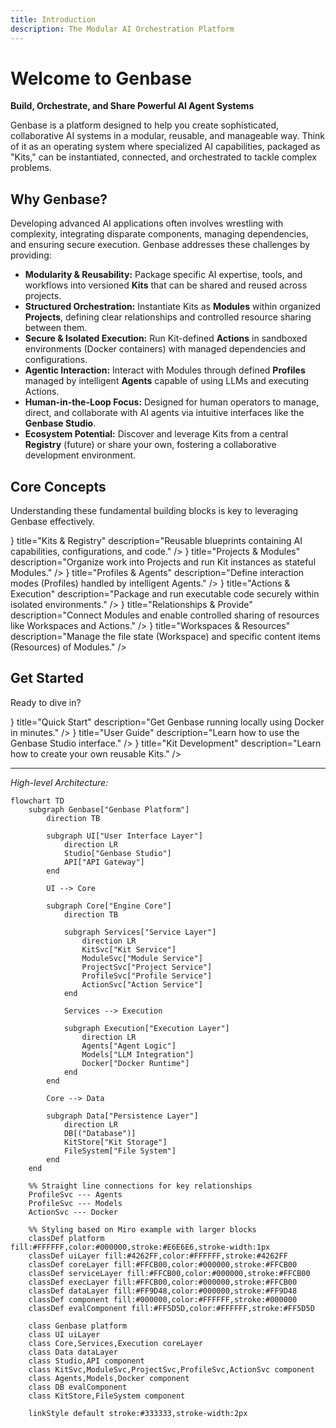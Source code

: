 ```yaml
---
title: Introduction
description: The Modular AI Orchestration Platform
---
```



# Welcome to Genbase

**Build, Orchestrate, and Share Powerful AI Agent Systems**

Genbase is a platform designed to help you create sophisticated, collaborative AI systems in a modular, reusable, and manageable way. Think of it as an operating system where specialized AI capabilities, packaged as "Kits," can be instantiated, connected, and orchestrated to tackle complex problems.

## Why Genbase?

Developing advanced AI applications often involves wrestling with complexity, integrating disparate components, managing dependencies, and ensuring secure execution. Genbase addresses these challenges by providing:

*   **Modularity & Reusability:** Package specific AI expertise, tools, and workflows into versioned **Kits** that can be shared and reused across projects.
*   **Structured Orchestration:** Instantiate Kits as **Modules** within organized **Projects**, defining clear relationships and controlled resource sharing between them.
*   **Secure & Isolated Execution:** Run Kit-defined **Actions** in sandboxed environments (Docker containers) with managed dependencies and configurations.
*   **Agentic Interaction:** Interact with Modules through defined **Profiles** managed by intelligent **Agents** capable of using LLMs and executing Actions.
*   **Human-in-the-Loop Focus:** Designed for human operators to manage, direct, and collaborate with AI agents via intuitive interfaces like the **Genbase Studio**.
*   **Ecosystem Potential:** Discover and leverage Kits from a central **Registry** (future) or share your own, fostering a collaborative development environment.

## Core Concepts

Understanding these fundamental building blocks is key to leveraging Genbase effectively.

<Cards>
  <Card
    href="/concepts/kits-registry"
    icon={<BlocksIcon />}
    title="Kits & Registry"
    description="Reusable blueprints containing AI capabilities, configurations, and code."
  />
  <Card
    href="/concepts/projects-modules"
    icon={<FolderGit2Icon />}
    title="Projects & Modules"
    description="Organize work into Projects and run Kit instances as stateful Modules."
  />
  <Card
    href="/concepts/profiles-agents"
    icon={<BotIcon />}
    title="Profiles & Agents"
    description="Define interaction modes (Profiles) handled by intelligent Agents."
  />
  <Card
    href="/concepts/actions-execution"
    icon={<ZapIcon />}
    title="Actions & Execution"
    description="Package and run executable code securely within isolated environments."
  />
  <Card
    href="/concepts/relationships-provide"
    icon={<LinkIcon />}
    title="Relationships & Provide"
    description="Connect Modules and enable controlled sharing of resources like Workspaces and Actions."
  />
    <Card
    href="/concepts/workspace-resources"
    icon={<CombineIcon />}
    title="Workspaces & Resources"
    description="Manage the file state (Workspace) and specific content items (Resources) of Modules."
  />
</Cards>

## Get Started

Ready to dive in?

<Cards>
  <Card
    href="/quick-start"
    icon={<FileIcon />}
    title="Quick Start"
    description="Get Genbase running locally using Docker in minutes."
  />
  <Card
    href="/user-guide"
    icon={<FileIcon />}
    title="User Guide"
    description="Learn how to use the Genbase Studio interface."
  />
   <Card
    href="/kit-development"
    icon={<FileIcon />}
    title="Kit Development"
    description="Learn how to create your own reusable Kits."
  />
</Cards>

---

*High-level Architecture:*

```mermaid
flowchart TD
    subgraph Genbase["Genbase Platform"]
        direction TB
        
        subgraph UI["User Interface Layer"]
            direction LR
            Studio["Genbase Studio"]
            API["API Gateway"]
        end
        
        UI --> Core
        
        subgraph Core["Engine Core"]
            direction TB
            
            subgraph Services["Service Layer"]
                direction LR
                KitSvc["Kit Service"]
                ModuleSvc["Module Service"]
                ProjectSvc["Project Service"]
                ProfileSvc["Profile Service"]
                ActionSvc["Action Service"]
            end
            
            Services --> Execution
            
            subgraph Execution["Execution Layer"]
                direction LR
                Agents["Agent Logic"]
                Models["LLM Integration"]
                Docker["Docker Runtime"]
            end
        end
        
        Core --> Data
        
        subgraph Data["Persistence Layer"]
            direction LR
            DB[("Database")]
            KitStore["Kit Storage"]
            FileSystem["File System"]
        end
    end
    
    %% Straight line connections for key relationships
    ProfileSvc --- Agents
    ProfileSvc --- Models
    ActionSvc --- Docker
    
    %% Styling based on Miro example with larger blocks
    classDef platform fill:#FFFFFF,color:#000000,stroke:#E6E6E6,stroke-width:1px
    classDef uiLayer fill:#4262FF,color:#FFFFFF,stroke:#4262FF
    classDef coreLayer fill:#FFCB00,color:#000000,stroke:#FFCB00
    classDef serviceLayer fill:#FFCB00,color:#000000,stroke:#FFCB00
    classDef execLayer fill:#FFCB00,color:#000000,stroke:#FFCB00
    classDef dataLayer fill:#FF9D48,color:#000000,stroke:#FF9D48
    classDef component fill:#000000,color:#FFFFFF,stroke:#000000
    classDef evalComponent fill:#FF5D5D,color:#FFFFFF,stroke:#FF5D5D
    
    class Genbase platform
    class UI uiLayer
    class Core,Services,Execution coreLayer
    class Data dataLayer
    class Studio,API component
    class KitSvc,ModuleSvc,ProjectSvc,ProfileSvc,ActionSvc component
    class Agents,Models,Docker component
    class DB evalComponent
    class KitStore,FileSystem component

    linkStyle default stroke:#333333,stroke-width:2px
```

